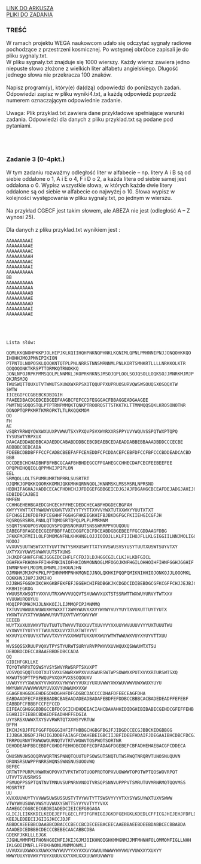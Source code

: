 
<div className="box_link"><a className="link  link_materials" target="_blank" href="https://cke.gov.pl/images/_EGZAMIN_MATURALNY_OD_2015/Arkusze_egzaminacyjne/2018/formula_od_2015/informatyka/MIN-R2_1P-182.pdf">LINK DO ARKUSZA</a>
<br/>
<a className="link  link_materials" href="http://cke.gov.pl/images/_EGZAMIN_MATURALNY_OD_2015/Arkusze_egzaminacyjne/2018/formula_od_2015/informatyka/Dane_PR2.zip">PLIKI DO ZADANIA</a>
<br/>
</div>

### TREŚĆ
W ramach projektu WEGA naukowcom udało się odczytać sygnały radiowe pochodzące
z przestrzeni kosmicznej. Po wstępnej obróbce zapisali je do pliku sygnaly.txt.<br/>
W pliku sygnaly.txt znajduje się 1000 wierszy. Każdy wiersz zawiera jedno niepuste
słowo złożone z wielkich liter alfabetu angielskiego. Długość jednego słowa nie przekracza 100
znaków.<br/><br/>
Napisz <span className="bold">program(y)</span>, który(e) da(dzą) odpowiedzi do poniższych zadań. Odpowiedzi zapisz
w pliku wyniki4.txt, a każdą odpowiedź poprzedź numerem oznaczającym odpowiednie
zadanie.<br/><br/>
<span className="bold">Uwaga</span>: Plik przyklad.txt zawiera dane przykładowe spełniające warunki zadania.
Odpowiedzi dla danych z pliku przyklad.txt są podane pod pytaniami. 

<br/><br/>

### Zadanie 3   (0-4pkt.)
W tym zadaniu rozważmy odległość liter w alfabecie – np. litery A i B są od siebie oddalone
o 1, A i E o 4, F i D o 2, a każda litera od siebie samej jest oddalona o 0. Wypisz wszystkie
słowa, w których każde dwie litery oddalone są od siebie w alfabecie co najwyżej o 10. Słowa
wypisz w kolejności występowania w pliku sygnaly.txt, po jednym w wierszu.<br/><br/>
Na przykład CGECF jest takim słowem, ale ABEZA nie jest (odległość A – Z wynosi 25). <br/><br/>
Dla danych z pliku przyklad.txt wynikiem jest :<br/>

```text
AAAAAAAAAI
AAAAAAAAAE
AAAAAAAAAC
AAAAAAAAAH
AAAAAAAAAC
AAAAAAAAAI
AAAAAAAAAA
BB
AAAAAAAAAA
AAAAAAAAAA
AAAAAAAAAB
AAAAAAAAAE
AAAAAAAAAD
AAAAAAAAAI
AAAAAAAAAE
```

<br/><br/>

<Dropdown title="ODPOWIEDŹ">

```text
Lista słów:

QQMLKKQNOHPKKPJOLHIPJKLKQIIHQHPNKNQPHNKLKQNIMLQPNLPMHNNIPNJJONQOHKKQO
IHOHHJMOJPMNIPIKION
PTPNTOLNOPOSKLQOQKNTQTPLPNLNRRSTNNSMRNNMLPNLKORTSMNKRTLLLLNRKKOLKTR
QOQOQONKTKRSPTTORMKQTRNOKKQ
JONLNPOJRPKPMMSQOLPLNNMKLJKOPRKRKNSJMSOJQPLOOLSOJQSOLLOQKSOJJMNRKMJMJP
QKJRSMJQ
TWUSWQTTOUXUTVTWWUTSXUWXWXRPSXOTQQUPPXUPRUOSURVQWSWSOUQSXOSQQXTW
SWTW
IICEGIFCCGBEBCKDBIGIH
FAAEEDBACDGEDCEBGEEFAAGBCFEFCCDFEGGGACFBBAGGEADGAAGEE
PNMTNQSOQOSTQLPTPTRNPMMQKTQNKPTROORQSTTSTKKTKLTTMNMQQSQKLKROSONOTNR
OONOPTQPPKMRTKMROPKTLTLRKQQKMOM
OO
FH
AE
VSQRYRRWQYQWXWXUUXPVWWUTSXYPXQVPSVXWYRXXRSPPYUVYWQUVSSPQTWXPTQPQ
TYSUSWTYRPXUX
DAACAEDDABDBBCADAEDDCABABDDDBCEBCDEAEBCEDAEADDABBEBBAAADBDDCCCECBE
ABBBBCBEBCABA
FDEEBCDBDBFFFCCFCADBCBEEFAFFCEAEDDFCFCDDACEFCEBFDFCCFBFCCCBDDEADCACBD
BBB
DCCDEBCHCHADBHFBFHBCGCAAFBHBHDEGCCFFGAHEGCCHHECDAFCECFEEBEEFEE
OPQPHIHQQIQLQPPMNIJPIPLON
EEL
SRMQOLLOLTSPUMRUMRTNPRRLSUSRTRT
OJQMKJOPQKKQOORKKOMNJQKKMNKQRNNQOLJKNNMSKLMSSMSRLNPRSNO
HBDHIFAGHAJHADDCECACFHDHCHJJFDIGEFGBBGEICDJGJAJFDGAHGCBCEAFDEJADGJAHIJGD
EDBIDECAJBEI
NMFEN
CCHHGEHEHBGAEDCGHCECHFFHECDEDCHECABFHDGDECBGFAH
XWYYYXWTTXTYWWUWYUXWVTVXTYYTYYTTXVVVYWXTUTXXWXYYUUTXTXT
EFCHGGIJKFDBFKFCEGHHFFGGHGFHKEEGKHIFBJBKDGFGCFKIIEHGICGFJH
RQSRQSRSRRLPNNLQTTQMOSRTQPQLPLPLPMRMNM
SSQRTSNOUPOSVQUOQVSPOQRSNORUUTSNSSWRRPPVOUQOUU
EABEGFBFAGDEECGEBFBBFFAECDGGFCBCFDCEABDGBGEBEEFFGCGDDAAGFDBG
JFKKFMJFMIILOLFOMOMGNFNLKHKHNGLOJJIOIOJLLKLFIJIHOJFLLKLGIGGIILNNJMOLIGGHLFI
NOOOJ
VVXUVSUUTWSWTXYTYUVTTWTYSWXUSWYTTXTYXVSWUSVSYUSYTUUTXUSWTSUYVTXY
UXTYXVYUWVSVWWVUUTSTXUWS
JHJKDFGHHFGFHEJGGGIDCEHFLFCFDJDLDJHGGCGILCLKJHLKDFGICL
OGHFKHFKHONHFFIHHFNKINIOFHKIONMONNOGLMFOGOJKNFHGILOHHOIHFIHNFGGHJGGHIF
INMNFNHFLMOIMLOMNMLJIHOGNJHN
OJMNHMJMJKPKPKLPPIHNMMMPNHKMQNIJJNOLQKHKIPQQPQMIKNIHHIOJONKOJJLOOOMKL
OQKKHNJJHPJJKMJHO
DJJBHGFGGDKIKCHKGKBFEKFEFJEGEHCHIFBDBGKJKCDGDCIDIBEBDGCGFKCGFFCHJJEJBJCIH
KKBHIEGKDG
YWUUSRXWSQTYVXVVUTRXWWVVUQQVTSXUWWVXUXTSTSSRWTTWXWUYURVYTWTXXV
YVUUWURQUYUU
MOQIPPOMHJMJJLNKKOIJLIJMMQPIPJMNMMQ
TXTUVUWWUUUWUWUXWYWXXTTXWWYWUVXXXVYWYWYVUYYUYTXVUXUTTUYTYUTX
YWXWTVVYXTYWUWWWUYUVTUXVTVWYXWVYWV
EEEEB
WUYTXVXUXVWXVTUVTUUTUTWVVVTUXXUVTXUVYVYXXUUYWVUUUVYYYUXTUUUTWU
VYXWVYTYUTYYTTWUUVXXUVYXTUXTWTYYVT
WXVUYUXYUUVYXTWVVTXVYYVXXWWUTUXXUVXWUYWTWTWWUWXVUYXYUYVTTXUU
W
WVSSQSSXRUUPVQXVTPYSTYURWTSURYVRVPPWXVXUVWQUXQSWWUWTXTSU
DEBDBDCDECCABAAEBBDEDBCCADA
QQ
GIDIHFGKLLKE
TQYQTWRPXTQSWSYVSYSWVYRWSRPTSXVXPT
VOSVQOSQQTUOOTXUTSVXUSWWRXWPXVVUSWURSWTWPSOWWXXPUTXVVXRTURSWTSXQ
WXWUTSOPTTPSPWQUPVXQXPVXSSOQOUXV
UVWUYYYYXWUWXYVVWXVXVYWYWYYVUXUYUXUVWWYXWXWUVWWVUWXWUXYUYU
WWYUWXVVWVWWVUYUVXXVYUWWUWXVXW
GGAGFAHGGDGEHDEGDHDGHHFDFGDGBCDACCCCDHAFDFEECEAGFDHA
EABDAADFECFAEEBBADBCBAEAADADEADBADAFEBDFEFDDBCCBBBCACBADEDEADFFEFEBF
EABBDFCFBBBFCCFEFCCD
EIFEACGHGGGBDBGCCBFDCGCICHDHDEEACIAHCBAHAHHIDIDGHIBIBABECGEHDCGFEFFEHB
EGHBIIFIEBBCBDAEDFEADHHFFEDGIA
UYYSRSXUWWXTXYSVVRWRTQTXXWSYVRTUW
BFFH
IKCHJKBJFFEFGGFFBGGGIHFIFFHBBGCHGBGFBGJFJIDGDCCECGJBBCKEDGBBGG
IJJBGAJBGDFJFHJIGJDDBFAIAGFCDAHEBEIGBCIIJBFIDEEFHDAIFJDEGAAIBHCDBCFDCGJIBD
TRRPOURNVTRWWOWOURNQTVTRTVWOWVTOSPWOTSORTNR
DEHDDEAHFBBCEBDFCGHDDFEHHDBCDDFECDFADAGFDGEBEFCBFADHEHAEBACGFCDDECA
G 
QNUSNNUWSOQQRVWQRTNSPNNQTQUUTUPSOWSUTSNQTUTWSRWQTNRQRVTUNOSNUQUVN
ORONSRSUWPPPNRRSWQNSSWNSNUSUOOVWQ
BEFEC
QRTWTPPURPUXWWRWOPOVXTVPXTWTOTUOOPROTOPXVUOWWWTOPOTWPTQOSWOVRPQT
UTVVTSVUSRWSS
PSMUQPPSSPTQNTNVTMNUVSUPNRNVNOOTVRSQPSNNVUPPPVTSMRUTUVMRNRMQTQQVMSS
MOSRTRT
UU
XVXXUUWUYTYVVWWSUWSUSSUSTYTVYWVTYTTSWSVYYYVTXYSYWSUYWXTUXVSWWW
VTWYWXUSUWVXWSYUVWUXYSWTTSYVYVVTYYYVXX
AAHEGCCGGBCECGBDBIADEDCIEICEFGBGAGA
GLICJLIIKKKDILKEDEJEFFLGECLFFIFGFHIGIJGKDFGEHGKLKDEDLCFFICGJHIJEHJFDFLDHGIDL
KEEJLEDEECIJGIIGJKCCJDJF
ABBDCAEEEBBCDAABBCDBACCCBECCBCDECEEBACEECAAEBBAEEBDEEBDABBCECBBABDA
AAADEDCEDBBBCDECCCBEBECAACABBCDBA
GDEKFJKKLLLEJGK
JJGHLMMMFMIFHONHGOINFIJKIJGJMJOIKHNOIGHKMMGNMJJMFMHNHFOLOMMOMFIGLLNHH
IKLGOIIMNFLLFFOKHNONLMNMMONMLJ
UVVUXVUXWWXVXUWXXYWYWUVYYXYVXXVYXWUUXWWWYWVVWUYVUWXXYXUXYY
WWWYUUXYUVWXYYUYXUUUVXXYXWUXXXUUWVUVWWYU 
```
</Dropdown>

<Dropdown title="PRZYKŁADOWE ROZWIĄZANIE">
</Dropdown>

<Dropdown title="PRZYKŁADOWE ROZWIĄZANIE">
</Dropdown>